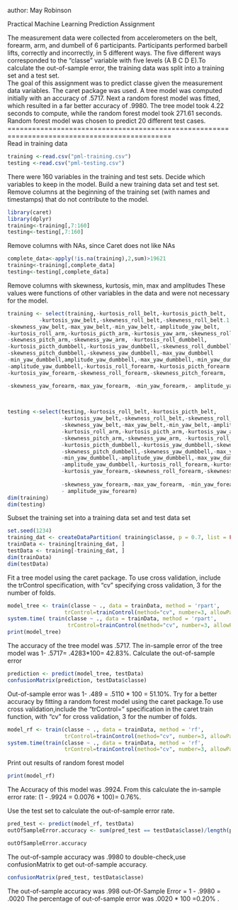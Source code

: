 author: May Robinson

Practical Machine Learning Prediction Assignment

The measurement data were collected from accelerometers on the belt, forearm, arm, and dumbell of 6 
participants. Participants performed barbell lifts, correctly and incorrectly, in 5 different
ways. The five different ways corresponded to the "classe" variable with five levels 
(A B C D E).To calculate the out-of-sample error, the training data was split into a training set and a 
test set.  
The goal of this assignment was to predict classe given the measurement data variables. The caret package was used.  A tree model was computed initially with an accuracy of .5717.  Next a random forest model was fitted, which resulted in a far better accuracy of .9980. 
The tree model took 4.22 seconds to compute, while the random forest model took 271.61 seconds.
Random forest model was chosen to predict 20 different test cases.
==============================================================================================                                                                                                    
Read in training data
```{r}
training <-read.csv("pml-training.csv")
testing <-read.csv("pml-testing.csv")
```


There were 160 variables in the training and test sets. Decide which variables 
to keep in the model. Build a new training data set and test set. 
Remove columns at the beginning of the training set (with names and timestamps) 
that do not contribute to the model. 
```{r}
library(caret)
library(dplyr)
training<-training[,7:160]
testing<-testing[,7:160]
```
Remove columns with NAs, since Caret does not like NAs
```{r}
complete_data<-apply(!is.na(training),2,sum)>19621
training<-training[,complete_data]
testing<-testing[,complete_data]
```
Remove columns with  skewness, kurtosis, min, max and amplitudes 
These values were functions of other variables in the data and were not necessary
for the model.
```{r}
training <- select(training,-kurtosis_roll_belt,-kurtosis_picth_belt,
          -kurtosis_yaw_belt,-skewness_roll_belt,-skewness_roll_belt.1,
-skewness_yaw_belt,-max_yaw_belt,-min_yaw_belt,-amplitude_yaw_belt,
-kurtosis_roll_arm,-kurtosis_picth_arm,-kurtosis_yaw_arm,-skewness_roll_arm,
-skewness_pitch_arm,-skewness_yaw_arm, -kurtosis_roll_dumbbell,
-kurtosis_picth_dumbbell,-kurtosis_yaw_dumbbell,-skewness_roll_dumbbell,
-skewness_pitch_dumbbell,-skewness_yaw_dumbbell,-max_yaw_dumbbell
-min_yaw_dumbbell,amplitude_yaw_dumbbell,-max_yaw_dumbbell,-min_yaw_dumbbell,
-amplitude_yaw_dumbbell,-kurtosis_roll_forearm,-kurtosis_picth_forearm,
-kurtosis_yaw_forearm,-skewness_roll_forearm,-skewness_pitch_forearm,

-skewness_yaw_forearm,-max_yaw_forearm, -min_yaw_forearm,- amplitude_yaw_forearm)     
                                           
                    

testing <-select(testing,-kurtosis_roll_belt,-kurtosis_picth_belt,
                 -kurtosis_yaw_belt,-skewness_roll_belt,-skewness_roll_belt.1,
                 -skewness_yaw_belt,-max_yaw_belt,-min_yaw_belt,-amplitude_yaw_belt,
                 -kurtosis_roll_arm,-kurtosis_picth_arm,-kurtosis_yaw_arm,-skewness_roll_arm,
                 -skewness_pitch_arm,-skewness_yaw_arm, -kurtosis_roll_dumbbell,
                 -kurtosis_picth_dumbbell,-kurtosis_yaw_dumbbell,-skewness_roll_dumbbell,
                 -skewness_pitch_dumbbell,-skewness_yaw_dumbbell,-max_yaw_dumbbell
                 -min_yaw_dumbbell,-amplitude_yaw_dumbbell,-max_yaw_dumbbell,-min_yaw_dumbbell,
                 -amplitude_yaw_dumbbell,-kurtosis_roll_forearm,-kurtosis_picth_forearm,
                 -kurtosis_yaw_forearm,-skewness_roll_forearm,-skewness_pitch_forearm,
                 
                 -skewness_yaw_forearm,-max_yaw_forearm, -min_yaw_forearm,
                 - amplitude_yaw_forearm)
dim(training)
dim(testing)
```
Subset the training set into a training data set and test data set
```{r}
set.seed(1234)
training_dat <- createDataPartition( training$classe, p = 0.7, list = FALSE)
trainData <- training[training_dat, ]
testData <- training[-training_dat, ]
dim(trainData)
dim(testData)
```
Fit a tree model using the caret package.  To use cross validation, include the trControl 
specification, with "cv" specifying cross validation, 3 for the number of folds.
```{r}
model_tree <- train(classe ~ ., data = trainData, method = 'rpart',
                  trControl=trainControl(method="cv", number=3, allowParallel=T))
system.time( train(classe ~ ., data = trainData, method = 'rpart',
                   trControl=trainControl(method="cv", number=3, allowParallel=T)))
print(model_tree)

```
The accuracy of the tree model was .5717.
The in-sample error of the tree model was 1- .5717= .4283*100= 42.83%.
Calculate the out-of-sample error
```{r}
prediction <- predict(model_tree, testData)
confusionMatrix(prediction, testData$classe)
```
Out-of-sample error was 1- .489 = .5110 * 100 = 51.10%.
Try for a better accuracy by fitting a random forest model using the caret package.To use cross validation,include the "trControl=" specification in the caret train function,
with "cv" for cross validation,  3 for the number of folds. 
```{r}
model_rf <- train(classe ~ ., data = trainData, method = 'rf',
                  trControl=trainControl(method="cv", number=3, allowParallel=T))
system.time(train(classe ~ ., data = trainData, method = 'rf',
                  trControl=trainControl(method="cv", number=3, allowParallel=T)))
```
Print out results of random forest model
```{r}
print(model_rf)
```
The Accuracy of this model was .9924.
From this calculate the in-sample error rate: (1 - .9924 = 0.0076 * 100)= 0.76%.

Use the test set to calculate the out-of-sample error rate.
```{r}
pred_test <- predict(model_rf, testData)
outOfSampleError.accuracy <- sum(pred_test == testData$classe)/length(pred_test)

outOfSampleError.accuracy
```
The out-of-sample accuracy was .9980
to double-check,use confusionMatrix to get out-of-sample accuracy.
```{r}
confusionMatrix(pred_test, testData$classe)
```
The out-of-sample accuracy was .998
 out-Of-Sample Error = 1 - .9980 = .0020
The percentage of out-of-sample error was  .0020 * 100 =0.20%  .


